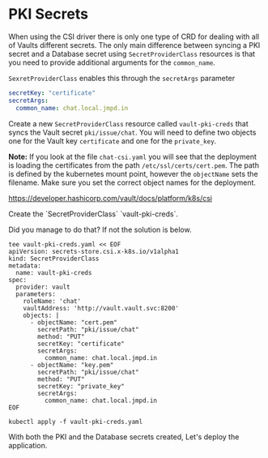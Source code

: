 # PKI Secrets

When using the CSI driver there is only one type of CRD for dealing with all
of Vaults different secrets. The only main difference between syncing a PKI 
secret and a Database secret using `SecretProviderClass` resources is that
you need to provide additional arguments for the `common_name`.

`SexretProviderClass` enables this through the `secretArgs` parameter

```yaml
secretKey: "certificate"
secretArgs:
  common_name: chat.local.jmpd.in
```

Create a new `SecretProviderClass` resource called `vault-pki-creds` that 
syncs the Vault secret `pki/issue/chat`. You will need to  define two objects 
one for the Vault key `certificate` and one for the `private_key`.

**Note:** If you look at the file `chat-csi.yaml` you will see that the deployment
is loading the certificates from the path `/etc/ssl/certs/cert.pem`. The path
is defined by the kubernetes mount point, however the `objectName` sets the 
filename. Make sure you set the correct object names for the deployment.

https://developer.hashicorp.com/vault/docs/platform/k8s/csi

<Task id="csi_pki">
Create the `SecretProviderClass` `vault-pki-creds`.
</Task>

Did you manage to do that? If not the solution is below.

<Solution title="Solution: SecretProviderClass">

```shell
tee vault-pki-creds.yaml << EOF
apiVersion: secrets-store.csi.x-k8s.io/v1alpha1
kind: SecretProviderClass
metadata:
  name: vault-pki-creds
spec:
  provider: vault
  parameters:
    roleName: 'chat'
    vaultAddress: 'http://vault.vault.svc:8200'
    objects: |
      - objectName: "cert.pem"
        secretPath: "pki/issue/chat"
        method: "PUT"
        secretKey: "certificate"
        secretArgs:
          common_name: chat.local.jmpd.in
      - objectName: "key.pem"
        secretPath: "pki/issue/chat"
        method: "PUT"
        secretKey: "private_key"
        secretArgs:
          common_name: chat.local.jmpd.in
EOF

kubectl apply -f vault-pki-creds.yaml
```

</Solution>

With both the PKI and the Database secrets created, Let's deploy the application.